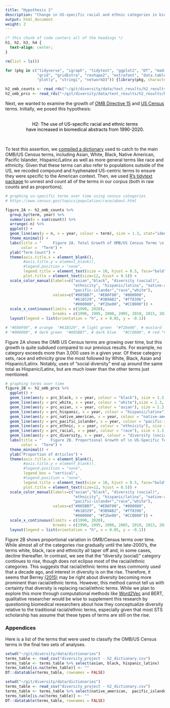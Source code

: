 ```yaml
---
title: "Hypothesis 2"
description: "Change in US-specific racial and ethnic categories in biomedical abstracts from 1990-2020"
output: html_document
weight: 2
---
```


```css
/* this chunk of code centers all of the headings */
h1, h2, h3, h4 {
  text-align: center;
}
```

```r
rm(list = ls())

for (pkg in c("tidyverse", "igraph", "tidytext", "ggplot2", "DT", "maditr",
              "grid", "gridExtra", "reshape2", "extrafont", "data.table",
              "plotly", "stringi", "networkD3")) {library(pkg, character.only = TRUE)}

h2_omb_counts <- read_rds("~/git/diversity/data/text_results/h2_results/h2_all_omb_counts.rds") 
h2_omb_prcs <- read_rds("~/git/diversity/data/text_results/h2_results/h2_all_omb_prcs.rds") 

```

Next, we wanted to examine the growth of <ins>[OMB Directive 15](https://wonder.cdc.gov/wonder/help/populations/bridged-race/Directive15.html)</ins> and <ins>[US Census](https://www.census.gov/topics/population/race/about.html)</ins> terms. Initially, we posed this hypothesis: 

<br>
<center>
<span style="color:black"> H2: The use of US-specific racial and ethnic terms <br> have increased in biomedical abstracts from 1990-2020. </span>
</center>
<br>

To test this assertion, we [compiled a dictionary](/methods/) used to catch to the main OMB/US Census terms, including Asian, White, Black, Native American, Pacific Islander, Hispanic/Latinx as well as more general terms like race and ethnicity. Given that these terms can also refer to populations outside of the US, we recoded compound and hyphenated US-centric terms to ensure they were specific to the American context. Then, we used <ins>[R's tidytext package](https://www.tidytextmining.com/)</ins> to unnest and count all of the terms in our corpus (both in raw counts and as proportions).

```r

# graphing us-specific terms over time using census categories 
# https://www.census.gov/topics/population/race/about.html

figure_2A <- h2_omb_counts %>% 
  group_by(term, year) %>% 
  summarise(n = sum(count)) %>% 
  arrange(-n) %>% 
  ggplot() + 
  geom_line(aes(y = n, x = year, colour = term), size = 1.3, stat="identity") + 
  theme_minimal() +
  labs(title = "     Figure 2A. Total Growth of OMB/US Census Terms \n in PubMed/MEDLINE Abstracts (1990-2020)",
       color =  "Term") + 
  ylab("Term Count") +
  theme(axis.title.x = element_blank(), 
        #axis.title.y = element_blank(), 
        #legend.position = "none",
        legend.title = element_text(size = 10, hjust = 0.5, face="bold"),
        plot.title = element_text(size=12, hjust = 0.5)) +
  scale_color_manual(labels=c("asian","black", "diversity (social)",
                              "ethnicity", "hispanic/latinx", "native-american",
                              "pacific-islander","race","white"),
                     values=c("#005BB7", "#E86F00", "#800080", 
                              "#61B329", "#3B9AB2", "#ff8396", 
                              "#000000", "#f2be00", "#CC0000")) +
  scale_x_continuous(limits = c(1990, 2020),
                     breaks = c(1990, 1995, 2000, 2005, 2010, 2015, 2020)); ggplotly() %>% 
  layout(legend = list(orientation = "h", x = 0.05, y = -0.1))

# "#E86F00", # orange  "#61B329", # light green  "#f2be00", # mustard  "#800080", # purple
# "#000000", # dark green  "#005BB7", # dark blue   "#CC0000", # red "#ff8396", # pinkish "#3B9AB2" # light blue 
```

Figure 2A shows the OMB US Census terms are growing over time, but this growth is quite subdued compared to our previous results. For example, no category exceeds more than 3,000 uses in a given year. Of these category sets, race and ethnicity grow the most followed by White, Black, Asian and Hispanic/Latinx. Notably, uses of "social diversity" end up around the same total as Hispanic/Latinx, but are much lower than the other terms just mentioned. 

```r
# graphing terms over time 
figure_2B <- h2_omb_prcs %>% 
  ggplot() + 
  geom_line(aes(y = prc_black, x = year, colour = "black"), size = 1.3, stat="identity") +
  geom_line(aes(y = prc_white, x = year, colour = "white"),size = 1.3, stat="identity") +
  geom_line(aes(y = prc_asian, x = year, colour = "asian"), size = 1.3,stat="identity") +
  geom_line(aes(y = prc_hispanic, x = year, colour = "hispanic/latinx"),size = 1.3, stat="identity") +
  geom_line(aes(y = prc_native_american, x = year, colour = "native-american"), size = 1.3,stat="identity") +
  geom_line(aes(y = prc_pacific_islander, x = year, colour = "pacific-islander"), size = 1.3,stat="identity") +
  geom_line(aes(y = prc_ethnic, x = year, colour = "ethnicity"), size = 1.3,stat="identity") +
  geom_line(aes(y = prc_racial, x = year, colour = "race"), size = 1.3, stat="identity") +
  geom_line(aes(y = prc_diversity, x = year, colour = "diversity (social)"), size = 1.3, stat="identity") +
  labs(title = "    Figure 2B. Proportional Growth of \n US-Specific Terms in PubMed/MEDLINE Abstracts (1990-2020)",
       color =  "Term") + 
  theme_minimal() +
  ylab("Proportion of Articles") +
  theme(axis.title.x = element_blank(), 
        #axis.title.y = element_blank(), 
        #legend.position = "none",
        legend.box = "vertical", 
        #legend.position = "none",
        legend.title = element_text(size = 10, hjust = 0.5, face="bold"),
        plot.title = element_text(size=12, hjust = 0.5)) +
  scale_color_manual(labels=c("asian","black", "diversity (social)",
                              "ethnicity", "hispanic/latinx", "native-american",
                              "pacific-islander","race","white"),
                     values=c("#005BB7", "#E86F00", "#800080", 
                              "#61B329", "#3B9AB2", "#ff8396", 
                              "#000000", "#f2be00", "#CC0000")) +
  scale_x_continuous(limits = c(1990, 2020),
                     breaks = c(1990, 1995, 2000, 2005, 2010, 2015, 2020)); ggplotly() %>% 
  layout(legend = list(orientation = "h", x = 0.05, y = -0.1))
```

Figure 2B shows proportional variation in OMB/Census terms over time. While almost all of the categories rise gradually until the late-2000's, the terms white, black, race and ethnicity all taper off and, in some cases, decline thereafter. In contrast, we see that the "diversity (social)" category continues to rise, though does not eclipse most of the racial/ethnic categories. This suggests that racial/ethnic terms are less commonly used that a decade ago, and interest in diversity is on the rise. Therefore, it seems that Berrey <ins>[(2015)](https://press.uchicago.edu/ucp/books/book/chicago/E/bo19910067.html)</ins> may be right about diversity becoming more prominent than racial/ethnic terms. However, this method cannot tell us with certainty that diversity is replacing racial/ethnic terms. While we plan to explore this more through computational methods like <ins>[Word2Vec](https://github.com/brandonleekramer/diversity/blob/master/src/04_word_embeddings/04_eda_word2vec.ipynb)</ins> and BERT, qualitative researcher would be wise to supplement this research by questioning biomedical researchers about how they conceptualize diversity relative to the traditional racial/ethnic terms, especially given that most STS scholarship has assume that these types of terms are still on the rise.

### Appendices 

Here is a list of the terms that were used to classify the OMB/US Census terms in the final two sets of analyses.

```r
setwd("~/git/diversity/data/dictionaries")
terms_table <- read_csv("diversity_project - h2_dictionary.csv") 
terms_table <- terms_table %>% select(asian, black, hispanic_latinx)
terms_table[is.na(terms_table)] <- ""
DT::datatable(terms_table, rownames = FALSE)
```
```r
setwd("~/git/diversity/data/dictionaries")
terms_table <- read_csv("diversity_project - h2_dictionary.csv") 
terms_table <- terms_table %>% select(native_american,	pacific_islander,white)
terms_table[is.na(terms_table)] <- ""
DT::datatable(terms_table, rownames = FALSE)
```

